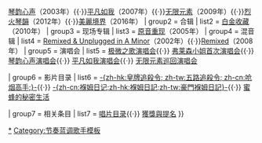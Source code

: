 {{Navbox Musical artist
| name       = 艾莉西亚·凯斯
| title      = [[艾莉西亚·凯斯]]
| background = solo_singer
| group1     = 录音棚专辑
| list1      = [[极微之歌]]（2001年）{{·}}[[琴韵心声]]（2003年）{{·}}[[平凡如我]]（2007年）{{·}}[[无限元素]]（2009年）{{·}}[[烈火琴韻]]（2012年）{{·}}[[美麗境界_(專輯)|美麗境界]]（2016年）
| group2     = 合辑
| list2      = [[白金收藏 (艾莉西亚·凯斯专辑)|白金收藏]]（2010年）
| group3     = 现场专辑
| list3      = [[原音重现 (艾莉西亚·凯斯专辑)|原音重现]]（2005年）
| group4     = 混音辑
| list4      = [[Remixed & Unplugged in A Minor]]（2002年）{{·}}[[Remixed (Alicia Keys album)|Remixed]]（2008年）
| group5     = 演唱会
| list5      = [[极微之歌演唱会]]{{·}} [[弗莱森小姐首次演唱会]]{{·}} [[琴韵心声演唱会]]{{·}} [[平凡如我演唱会]]{{·}} [[无限元素巡回演唱会]]

| group6     = 影片目录
| list6      = [[五路追殺令|-{zh-hk:皇牌追殺令; zh-tw:五路追殺令; zh-cn:呛烟高手;}-]]{{·}} [[褓姆日記|-{zh-cn:褓姆日记;zh-hk:褓姆日記;zh-tw:豪門褓姆日記}-]]{{·}} [[蜜蜂的秘密生活]]

| group7     = 相关条目
| list7      = [[艾莉西亚·凯斯唱片目录|唱片目录]]{{·}} [[艾莉西亞·凱斯獲獎與提名列表|獲獎與提名]]
}}
<noinclude>
{{DEFAULTSORT:艾莉西亚·凯斯}}
[[Category:艾莉西亚·凯斯|*]]
[[Category:节奏蓝调歌手模板]]
</noinclude>